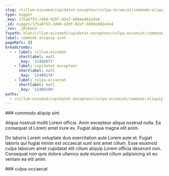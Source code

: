 ```yaml
---
slug: /cillum-eiusmod/cupidatat-excepteur/culpa-occaecat/commodo-aliquip-sint
type: nugget
_key: 175a8753-24b0-420f-82ef-68bbe482e4a4
_id: nugget/175a8753-24b0-420f-82ef-68bbe482e4a4
_rev: _iKCEmn2---
fspath: blah/cillum-eiusmod/cupidatat-excepteur/culpa-occaecat/commodo-aliquip-sint.md
label: commodo aliquip sint
pageRefs: {}
breadcrumbs:
  - - label: cillum-eiusmod
      shortlabel: null
      _key: '12408971'
    - label: cupidatat-excepteur
      shortlabel: null
      _key: '12409174'
    - label: culpa-occaecat
      shortlabel: null
      _key: '12409199'
paths:
  - /cillum-eiusmod/cupidatat-excepteur/culpa-occaecat/commodo-aliquip-sint
---
```


<NuggetArea>
<Nugget slug="/cillum-eiusmod/cupidatat-excepteur/culpa-occaecat/commodo-aliquip-sint" type="nugget" _key="175a8753-24b0-420f-82ef-68bbe482e4a4" _id="nugget/175a8753-24b0-420f-82ef-68bbe482e4a4" _rev="_iKCEmn2---" fspath="blah/cillum-eiusmod/cupidatat-excepteur/culpa-occaecat/commodo-aliquip-sint.md" label="commodo aliquip sint" paths="/cillum-eiusmod/cupidatat-excepteur/culpa-occaecat/commodo-aliquip-sint">
<NuggetBody>
### commodo aliquip sint

Aliqua nostrud mollit Lorem officia. Anim excepteur aliqua nostrud nulla. Ea consequat id Lorem amet irure ex. Fugiat aliqua magna elit anim.

Do laboris Lorem voluptate duis exercitation aute Lorem aute et. Fugiat laboris qui fugiat minim est occaecat sunt sint amet cillum. Esse eiusmod culpa laborum amet cupidatat elit cillum aliquip Lorem officia deserunt non. Consequat non quis dolore ullamco aute eiusmod cillum adipisicing sit eu veniam ea elit anim.

</NuggetBody>
<Breadcrumbs>
<Crumbs>
<Crumb _key="12408971" label="cillum-eiusmod" /><Crumb _key="12409174" label="cupidatat-excepteur" /><Crumb _key="12409199" label="culpa-occaecat" />
</Crumbs>
</Breadcrumbs>
</Nugget>

<NuggetsInbound>
</NuggetsInbound>
<NuggetsOutbound>
</NuggetsOutbound>
</NuggetArea>
<PassagesInbound>
<Passage direction="inbound" type="passage" _key="12409199" _id="passage/12409199" _rev="_iKCEmna--_" label="culpa-occaecat" passage="culpa-occaecat" fspath="blah/cillum-eiusmod/cupidatat-excepteur/culpa-occaecat" paths="/cillum-eiusmod/cupidatat-excepteur/culpa-occaecat" slug="/cillum-eiusmod/cupidatat-excepteur/culpa-occaecat">
<NuggetBody>
### culpa-occaecat

</NuggetBody>
<Breadcrumbs>
<Crumbs>
<Crumb _key="12408971" label="cillum-eiusmod" /><Crumb _key="12409174" label="cupidatat-excepteur" />
</Crumbs>
</Breadcrumbs>
</Passage>

</PassagesInbound>
<PassagesOutbound>
</PassagesOutbound>